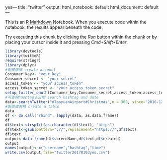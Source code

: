 yes---
title: "twitter"
output:
  html_notebook: default
  html_document: default
---

This is an [R Markdown](http://rmarkdown.rstudio.com) Notebook. When you execute code within the notebook, the results appear beneath the code. 

Try executing this chunk by clicking the *Run* button within the chunk or by placing your cursor inside it and pressing *Cmd+Shift+Enter*. 



```r
library(devtools)
library(twitteR)
require(stringr)
library(dplyr)
#創建帳號 create account
Consumer_key<- "your key"
Consumer_secret <- "your secret"
access_token <- "your access_token"
access_token_secret <- "your access_token_secret"
setup_twitter_oauth(Consumer_key,Consumer_secret,access_token,access_token_secret)
#可查詢hashtag＆日期 search hashtag and date
data<-searchTwitter("#TaoyuanAirport#Christmas",n = 300, since="2016-12-09")
#製做成表格 create a table
data
df <- do.call("rbind", lapply(data, as.data.frame))
df
df$text<-strsplit(as.character(df$text), "https") 
df$text<-gsub(pattern="://",replacement="https://",df$text)
df$text
output<-data.frame(df$screenName,df$text,df$created)
output
names(output)<-c("username","hashtag","time")
write.csv(output,file="twitter20170103yes.csv")

```

```r

```

